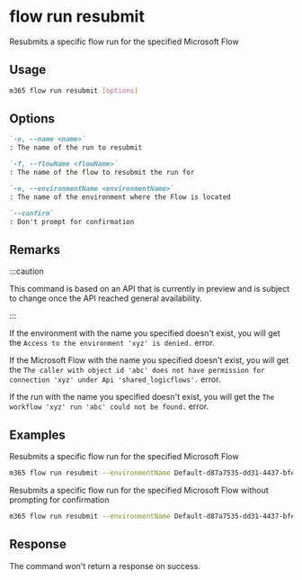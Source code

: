 
# flow run resubmit

Resubmits a specific flow run for the specified Microsoft Flow

## Usage

```sh
m365 flow run resubmit [options]
```

## Options

```md definition-list
`-n, --name <name>`
: The name of the run to resubmit

`-f, --flowName <flowName>`
: The name of the flow to resubmit the run for

`-e, --environmentName <environmentName>`
: The name of the environment where the Flow is located

`--confirm`
: Don't prompt for confirmation
```

<Global />

## Remarks

:::caution

This command is based on an API that is currently in preview and is subject to change once the API reached general availability.

:::

If the environment with the name you specified doesn't exist, you will get the `Access to the environment 'xyz' is denied.` error.

If the Microsoft Flow with the name you specified doesn't exist, you will get the `The caller with object id 'abc' does not have permission for connection 'xyz' under Api 'shared_logicflows'.` error.

If the run with the name you specified doesn't exist, you will get the `The workflow 'xyz' run 'abc' could not be found.` error.

## Examples

Resubmits a specific flow run for the specified Microsoft Flow

```sh
m365 flow run resubmit --environmentName Default-d87a7535-dd31-4437-bfe1-95340acd55c5 --flowName 5923cb07-ce1a-4a5c-ab81-257ce820109a --name 08586653536760200319026785874CU62
```

Resubmits a specific flow run for the specified Microsoft Flow without prompting for confirmation

```sh
m365 flow run resubmit --environmentName Default-d87a7535-dd31-4437-bfe1-95340acd55c5 --flowName 5923cb07-ce1a-4a5c-ab81-257ce820109a --name 08586653536760200319026785874CU62 --confirm
```

## Response

The command won't return a response on success.
